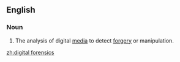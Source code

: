 ==English==

===Noun===
{{en-noun|head=[[digital]] [[forensics]]|-}}

# {{context|forensics}} The analysis of digital [[medium|media]] to detect [[forgery]] or manipulation.

[[zh:digital forensics]]